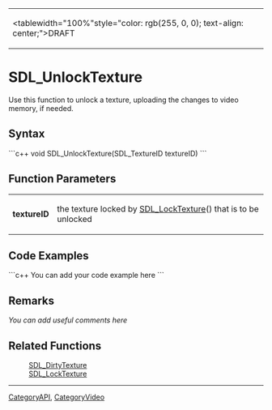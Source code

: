 <!-- pragma section-numbers off -->
<!-- pragma disable-camelcase -->
{|
|<tablewidth="100%"style="color: rgb(255, 0, 0); text-align: center;">DRAFT
|}

= SDL_UnlockTexture =
Use this function to unlock a texture, uploading the changes to video memory, if needed.


== Syntax ==
```c++
void SDL_UnlockTexture(SDL_TextureID textureID)
```

== Function Parameters ==

{|
|'''textureID'''
|the texture locked by [[SDL_LockTexture]]() that is to be unlocked
|}

== Code Examples ==
```c++
You can add your code example here
```

== Remarks ==
''You can add useful comments here''

== Related Functions ==
:[[SDL_DirtyTexture]]
:[[SDL_LockTexture]]

----
[[CategoryAPI]], [[CategoryVideo]]
